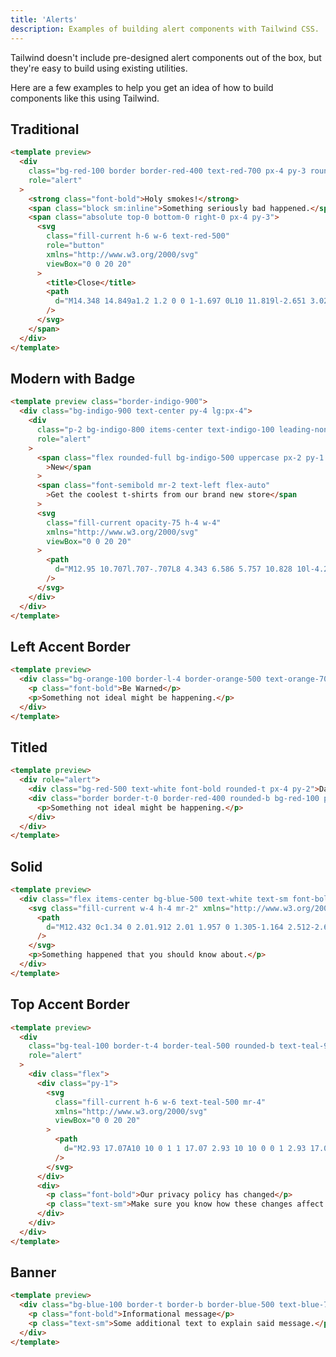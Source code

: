 ```yaml
---
title: 'Alerts'
description: Examples of building alert components with Tailwind CSS.
---
```


Tailwind doesn't include pre-designed alert components out of the box, but they're easy to build using existing utilities.

Here are a few examples to help you get an idea of how to build components like this using Tailwind.

## Traditional

```html
<template preview>
  <div
    class="bg-red-100 border border-red-400 text-red-700 px-4 py-3 rounded relative"
    role="alert"
  >
    <strong class="font-bold">Holy smokes!</strong>
    <span class="block sm:inline">Something seriously bad happened.</span>
    <span class="absolute top-0 bottom-0 right-0 px-4 py-3">
      <svg
        class="fill-current h-6 w-6 text-red-500"
        role="button"
        xmlns="http://www.w3.org/2000/svg"
        viewBox="0 0 20 20"
      >
        <title>Close</title>
        <path
          d="M14.348 14.849a1.2 1.2 0 0 1-1.697 0L10 11.819l-2.651 3.029a1.2 1.2 0 1 1-1.697-1.697l2.758-3.15-2.759-3.152a1.2 1.2 0 1 1 1.697-1.697L10 8.183l2.651-3.031a1.2 1.2 0 1 1 1.697 1.697l-2.758 3.152 2.758 3.15a1.2 1.2 0 0 1 0 1.698z"
        />
      </svg>
    </span>
  </div>
</template>
```

## Modern with Badge

```html
<template preview class="border-indigo-900">
  <div class="bg-indigo-900 text-center py-4 lg:px-4">
    <div
      class="p-2 bg-indigo-800 items-center text-indigo-100 leading-none lg:rounded-full flex lg:inline-flex"
      role="alert"
    >
      <span class="flex rounded-full bg-indigo-500 uppercase px-2 py-1 text-xs font-bold mr-3"
        >New</span
      >
      <span class="font-semibold mr-2 text-left flex-auto"
        >Get the coolest t-shirts from our brand new store</span
      >
      <svg
        class="fill-current opacity-75 h-4 w-4"
        xmlns="http://www.w3.org/2000/svg"
        viewBox="0 0 20 20"
      >
        <path
          d="M12.95 10.707l.707-.707L8 4.343 6.586 5.757 10.828 10l-4.242 4.243L8 15.657l4.95-4.95z"
        />
      </svg>
    </div>
  </div>
</template>
```

## Left Accent Border

```html
<template preview>
  <div class="bg-orange-100 border-l-4 border-orange-500 text-orange-700 p-4" role="alert">
    <p class="font-bold">Be Warned</p>
    <p>Something not ideal might be happening.</p>
  </div>
</template>
```

## Titled

```html
<template preview>
  <div role="alert">
    <div class="bg-red-500 text-white font-bold rounded-t px-4 py-2">Danger</div>
    <div class="border border-t-0 border-red-400 rounded-b bg-red-100 px-4 py-3 text-red-700">
      <p>Something not ideal might be happening.</p>
    </div>
  </div>
</template>
```

## Solid

```html
<template preview>
  <div class="flex items-center bg-blue-500 text-white text-sm font-bold px-4 py-3" role="alert">
    <svg class="fill-current w-4 h-4 mr-2" xmlns="http://www.w3.org/2000/svg" viewBox="0 0 20 20">
      <path
        d="M12.432 0c1.34 0 2.01.912 2.01 1.957 0 1.305-1.164 2.512-2.679 2.512-1.269 0-2.009-.75-1.974-1.99C9.789 1.436 10.67 0 12.432 0zM8.309 20c-1.058 0-1.833-.652-1.093-3.524l1.214-5.092c.211-.814.246-1.141 0-1.141-.317 0-1.689.562-2.502 1.117l-.528-.88c2.572-2.186 5.531-3.467 6.801-3.467 1.057 0 1.233 1.273.705 3.23l-1.391 5.352c-.246.945-.141 1.271.106 1.271.317 0 1.357-.392 2.379-1.207l.6.814C12.098 19.02 9.365 20 8.309 20z"
      />
    </svg>
    <p>Something happened that you should know about.</p>
  </div>
</template>
```

## Top Accent Border

```html
<template preview>
  <div
    class="bg-teal-100 border-t-4 border-teal-500 rounded-b text-teal-900 px-4 py-3 shadow-md"
    role="alert"
  >
    <div class="flex">
      <div class="py-1">
        <svg
          class="fill-current h-6 w-6 text-teal-500 mr-4"
          xmlns="http://www.w3.org/2000/svg"
          viewBox="0 0 20 20"
        >
          <path
            d="M2.93 17.07A10 10 0 1 1 17.07 2.93 10 10 0 0 1 2.93 17.07zm12.73-1.41A8 8 0 1 0 4.34 4.34a8 8 0 0 0 11.32 11.32zM9 11V9h2v6H9v-4zm0-6h2v2H9V5z"
          />
        </svg>
      </div>
      <div>
        <p class="font-bold">Our privacy policy has changed</p>
        <p class="text-sm">Make sure you know how these changes affect you.</p>
      </div>
    </div>
  </div>
</template>
```

## Banner

```html
<template preview>
  <div class="bg-blue-100 border-t border-b border-blue-500 text-blue-700 px-4 py-3" role="alert">
    <p class="font-bold">Informational message</p>
    <p class="text-sm">Some additional text to explain said message.</p>
  </div>
</template>
```
